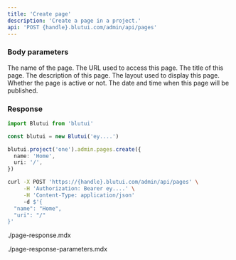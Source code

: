 ```yaml
---
title: 'Create page'
description: 'Create a page in a project.'
api: 'POST {handle}.blutui.com/admin/api/pages'
---
```



### Body parameters

<Parameter name="name" type="string" required>
The name of the page.
</Parameter>

<Parameter name="uri" type="string" required>
The URL used to access this page.
</Parameter>

<Parameter name="title" type="string">
The title of this page.
</Parameter>

<Parameter name="description" type="string">
The description of this page.
</Parameter>

<Parameter name="layout" type="string">
The layout used to display this page.
</Parameter>

<Parameter name="active" type="boolean">
Whether the page is active or not.
</Parameter>

<Parameter name="publish_date" type="string">
The date and time when this page will be published.
</Parameter>

### Response

```ts tab="Node.js"
import Blutui from 'blutui'

const blutui = new Blutui('ey....')

blutui.project('one').admin.pages.create({
  name: 'Home',
  uri: '/',
})
```

```bash tab="cURL"
curl -X POST 'https://{handle}.blutui.com/admin/api/pages' \
     -H 'Authorization: Bearer ey....' \
     -H 'Content-Type: application/json'
     -d $'{
  "name": "Home",
  "uri": "/"
}'
```

<include>./page-response.mdx</include>

<include>./page-response-parameters.mdx</include>
